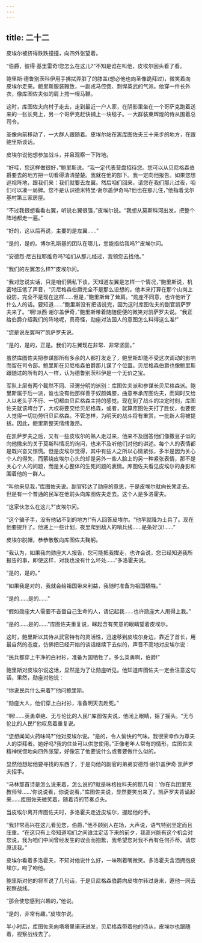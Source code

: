 ```yaml
---
---
---
```

title: 二十二
---




皮埃尔被挤得跌跌撞撞，向四外张望着。

“伯爵，彼得·基里雷奇!您怎么在这儿?”不知是谁在叫他，皮埃尔回头看了看。

鲍里斯·德鲁别茨科伊用手拂拭弄脏了的膝盖(想必他也向圣像跪拜过)，微笑着向皮埃尔走来。鲍里斯服装雅致，一副戎马倥偬、剽悍英武的气派。他穿一件长外衣，像库图佐夫似的肩上挎一根马鞭。

这时，库图佐夫向村子走去，走到最近一户人家，在阴影里坐在一个哥萨克跑着送来的一张长凳上，另一个哥萨克赶快铺上一块毯子。一大群装束辉煌的侍从围着总司令。

圣像向前移动了，一大群人跟随着。皮埃尔站在离库图佐夫三十来步的地方，在跟鲍里斯谈话。

皮埃尔说他想参加战斗，并且观察一下阵地。

“好哇，您这样做很好，”鲍里斯说。“我一定代表营盘招待您。您可以从贝尼格森伯爵要去的地方把一切看得清清楚楚。我就在他的部下。我一定向他报告。如果您想巡视阵地，跟我们来：我们就要去左翼。然后咱们回来，请您在我们那儿过夜，咱们可以凑一局牌。您不是认识德米特里·谢尔盖伊奇吗?他也在那儿住，”他指着戈尔基村第三家房屋。

“不过我很想看看右翼，听说右翼很强，”皮埃尔说。“我想从莫斯科河出发，把整个阵地都走一遍。”

“好的，这以后再说，主要的是左翼……”

“是的，是的。博尔孔斯基的团队在哪儿，您能指给我吗?”皮埃尔问。

“安德烈·尼古拉耶维奇吗?咱们从那儿经过，我领您去找他。”

“我们的左翼怎么样?”皮埃尔问。

“我对您说实话，只是咱们俩私下谈，天知道左翼是怎样一个情况，”鲍里斯说，机密地压低了声音，“贝尼格森伯爵完全不是那么设想的。他本来打算在那个山岗上设防，完全不是现在这样……但是，”鲍里斯耸了耸肩。“勋座不同意，也许他听了什么人的话。要知道……”鲍里斯没有把话说完，因为这时库图佐夫的副官凯萨罗夫来了。“啊!派西·谢尔盖伊奇，”鲍里斯带着随随便便的微笑对凯萨罗夫说。“我正给伯爵介绍我们的阵地呢，真奇怪，勋座对法国人的意图怎么料得这么准!”

“您是说左翼吗?”凯萨罗夫说。

“是的，是的，正是。我们的左翼现在非常、非常坚固。”

虽然库图佐夫把参谋部所有多余的人都打发走了，鲍里斯却能不受这次调动的影响而留在司令部。鲍里斯在贝尼格森伯爵那儿谋了个位置。贝尼格森伯爵也像鲍里斯跟随过的所有的人一样，认为德鲁别茨科伊是一个无价之宝。

军队上层有两个截然不同、泾渭分明的派别：库图佐夫派和参谋长贝尼格森派。鲍里斯属于后一派，谁也没有他那样善于奴颜婢膝，曲意奉承库图佐夫，而同时又给人以老头子不行、一切都由贝尼格森主持的感觉。现在到了战斗的决定时刻，库图佐夫就该垮台了，大权将要交给贝尼格森，或者，就算库图佐夫打了胜仗，也要使人觉得一切功劳归贝尼格森。不管怎样，为明天的战斗将有重赏，一批新人将被提拔。因此，鲍里斯整天情绪激昂。

在凯萨罗夫之后，又有一些皮埃尔的熟人走过来，他来不及回答他们像撒豆子似的向他撒来的关于莫斯科情况的询问，也来不及听他们对他的讲述。每个人的表情都是既兴奋又惊慌。但是皮埃尔觉得，其中有些人之所以心情紧张，多半是因为关心个人的得失，而萦绕皮埃尔心头的却是另外一些人脸上的另一种紧张表情，那不是关心个人的问题，而是关心整体的生死问题的表情。库图佐夫看见皮埃尔的身影和围着他的一群人。

“叫他来见我，”库图佐夫说。副官转达了勋座的意思，于是皮埃尔就向长凳走去。但是有一个普通的民军在他前头向库图佐夫走去。这个人是多洛霍夫。

“这家伙怎么在这儿?”皮埃尔问。

“这个骗子手，没有他钻不到的地方!”有人回答皮埃尔。“他早就降为士兵了。现在他要提升了。他递上一些计划，夜里爬到敌人的哨兵线……是条好汉!……”

皮埃尔脱帽，恭恭敬敬向库图佐夫鞠躬。

“我认为，如果我向勋座大人报告，您可能把我撵走，也许会说，您已经知道我所报告的事，即使这样，对我也没有什么坏处……”多洛霍夫说。

“是的，是的。”

“如果我是对的，我就会给祖国带来利益，我随时准备为祖国牺牲。”

“是的……是的……”

“假如勋座大人需要不吝啬自己生命的人，请记起我……也许勋座大人用得上我。”

“是的……是的……”库图佐夫重复说，眯起含有笑意的眼睛望着皮埃尔。

这时，鲍里斯以其侍从武官特有的灵活性，迅速移到皮埃尔身边，靠近了首长，用最自然的态度，仿佛把已经开始的谈话继续下去似的，声音不高地对皮埃尔说：

“民兵都穿上干净的白衬衫，准备为国牺牲了。多么英勇啊，伯爵!”

鲍里斯对皮埃尔说这话，显然是为了让勋座听见。他知道库图佐夫一定会注意这句话，果然，勋座对他说：

“你说民兵什么来着?”他问鲍里斯。

“勋座大人，他们穿上白衬衫，准备明天去赴死。”

“啊!……英勇卓绝、无与伦比的人民!”库图佐夫说，他闭上眼睛，摇了摇头。“无与伦比的人民!”他叹息着重复说。

“您想闻闻火药味吗?”他对皮埃尔说。“是的，令人愉快的气味。我很荣幸作为尊夫人的崇拜者。她好吗?我的住处可以供您使用。”正像老年人常有的情形，库图佐夫精神恍惚地向四外张望，好像忘了他要说什么或者要做什么似的。

显然他想起他要寻找的东西了，于是向他的副官的弟弟安德烈·谢尔盖伊奇·凯萨罗夫招手。

“马林那首诗是怎么说来着，怎么说的?就是咏格拉科夫的那几句：‘你在兵团里充教师爷……’你说说看，你说说看，”库图佐夫说，显然要笑出来了。凯萨罗夫背诵起来……库图佐夫微笑着，随着诗的节奏点头。

当皮埃尔离开库图佐夫时，多洛霍夫走近皮埃尔，握起他的手。

“我非常高兴在这儿看见您，伯爵，”他不顾别人在场，大声说，语气特别坚定而且庄重。“在这只有上帝知道咱们之间谁注定活下来的前夕，我高兴能有这个机会对您说，我为咱们中间曾经发生的误会而抱歉，我希望您对我不再有任何芥蒂。请您原谅我。”

皮埃尔看着多洛霍夫，不知对他说什么好，一味咧着嘴微笑。多洛霍夫含泪拥抱皮埃尔，吻了吻他。

鲍里斯对他的将军说了几句话，于是贝尼格森伯爵向皮埃尔转过身来，邀他一同去视察战线。

“那会使您感到兴趣的，”他说。

“是的，非常有趣，”皮埃尔说。

半小时后，库图佐夫向塔塔里诺沃进发，贝尼格森带着他的侍从，皮埃尔也跟随着，视察战线去了。
